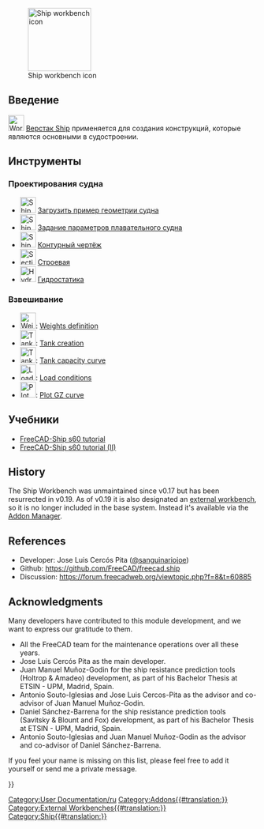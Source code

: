 <languages/>

[[Image:Workbench_Ship.svg|thumb|128px|Ship workbench icon]]

{{TOCright}}

<span id="Introduction"></span>
== Введение ==

[[Image:Workbench_Ship.svg|32px]] [[Ship_Workbench/ru|Верстак Ship]] применяется для создания конструкций, которые являются основными в судостроении.

<span id="The_Tools"></span>
== Инструменты ==

<span id="Ship_Design"></span>
===Проектирования судна===

<div class="mw-translate-fuzzy">
*[[Image:Ship_Load.svg|32px|Ship geometries examples loader]] [[Ship_Geometries_Examples/ru|Загрузить пример геометрии судна]]
*[[Image:Ship_Logo.svg|32px|Ship instance creation tool]] [[Ship_New/ru|Задание параметров плавательного судна]]
*[[Image:Ship_OutlineDraw.svg|32px|Ship Lines drawing tool]] [[Ship_Outline/ru|Контурный чертёж]]
*[[Image:FreeCAD-Ship-AreaCurveIco.png|32px|Sectional Area Curve tool]] [[Ship_Area/ru|Строевая]]
*[[Image:Ship_Hydrostatics.png|32px|Hydrostatics tool icon]] [[Ship_Hydrostatics/ru|Гидростатика]]
</div>

<span id="Weights"></span>
===Взвешивание===

<div class="mw-translate-fuzzy">
*[[Image:FreeCAD-Ship-WeightIco.png|32px|Weights definition tool]]: [[Ship_Weight/ru|Weights definition]]
*[[Image:FreeCAD-Ship-TankIco.png|32px|Tank creation tool]]: [[Ship_TankNew/ru|Tank creation]]
*[[Image:Ship TankCapacity.png|32px|Tank capacity curve tool]]: [[Ship_TankCapacity/ru|Tank capacity curve]]
*[[Image:Ship_Loading.png|32px|Load conditions]]: [[Ship_Loading/ru|Load conditions]]
*[[Image:Ship_PlotGZ.png|32px|Plot GZ curve]]: [[Ship_PlotGZ/ru|Plot GZ curve]]
</div>

<span id="Resistance"></span>
<div class="mw-translate-fuzzy">
==Учебники==
</div>

<div class="mw-translate-fuzzy">
* [[FreeCAD-Ship s60 tutorial/ru|FreeCAD-Ship s60 tutorial ]]
* [[FreeCAD-Ship s60 tutorial (II)/ru|FreeCAD-Ship s60 tutorial (II)]]
</div>

<span id="Tutorials"></span>
{{Docnav/ru
|[[Robot_Workbench/ru|Модуль Robot]]
|[[Sketcher_Workbench/ru|Модуль Sketcher]]
|IconL=Workbench_Robot.svg
|IconR=Workbench_Sketcher.svg
}}

[[Category:User Documentation/ru]]

==History==

The Ship Workbench was unmaintained since v0.17 but has been resurrected in v0.19. As of v0.19 it is also designated an [[External_workbenches|external workbench]], so it is no longer included in the base system. Instead it's available via the [[Std_AddonMgr|Addon Manager]].

==References==

* Developer: Jose Luis Cercós Pita ([https://github.com/sanguinariojoe @sanguinariojoe])
* Github: https://github.com/FreeCAD/freecad.ship
* Discussion: https://forum.freecadweb.org/viewtopic.php?f=8&t=60885

==Acknowledgments==

Many developers have contributed to this module development, and we want to express our gratitude to them.

* All the FreeCAD team for the maintenance operations over all these years.
* Jose Luis Cercós Pita as the main developer.
* Juan Manuel Muñoz-Godin for the ship resistance prediction tools (Holtrop & Amadeo) development, as part of his Bachelor Thesis at ETSIN - UPM, Madrid, Spain.
* Antonio Souto-Iglesias and Jose Luis Cercos-Pita as the advisor and co-advisor of Juan Manuel Muñoz-Godin.
* Daniel Sánchez-Barrena for the ship resistance prediction tools (Savitsky & Blount and Fox) development, as part of his Bachelor Thesis at ETSIN - UPM, Madrid, Spain.
* Antonio Souto-Iglesias and Juan Manuel Muñoz-Godin as the advisor and co-advisor of Daniel Sánchez-Barrena.

If you feel your name is missing on this list, please feel free to add it yourself or send me a private message.


{{Userdocnavi{{#translation:}}}}
[[Category:Addons{{#translation:}}]]
[[Category:External Workbenches{{#translation:}}]]
[[Category:Ship{{#translation:}}]]